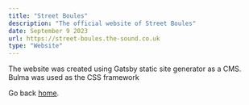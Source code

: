 ```yaml
---
title: "Street Boules"
description: "The official website of Street Boules"
date: September 9 2023
url: https://street-boules.the-sound.co.uk
type: "Website"
---
```


The website was created using Gatsby static site generator as a CMS. Bulma was used as the CSS framework

Go back [home](/).
